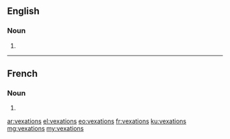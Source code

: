 ==English==

===Noun===
{{head|en|noun plural form}}

# {{plural of|vexation|lang=en}}

----

==French==

===Noun===
{{head|fr|noun plural form|g=f}}

# {{plural of|vexation|lang=fr}}

[[ar:vexations]]
[[el:vexations]]
[[eo:vexations]]
[[fr:vexations]]
[[ku:vexations]]
[[mg:vexations]]
[[my:vexations]]